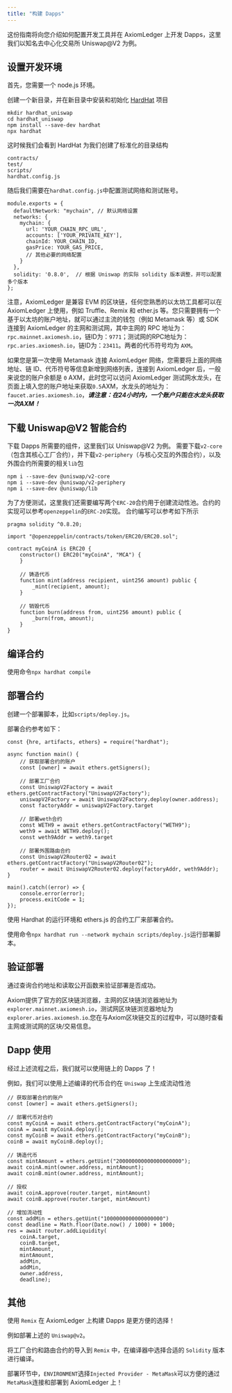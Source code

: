 ```yaml
---
title: "构建 Dapps"
---
```


这份指南将向您介绍如何配置开发工具并在 AxiomLedger 上开发 Dapps，这里我们以知名去中心化交易所 Uniswap@V2 为例。

## 设置开发环境

首先，您需要一个 node.js 环境。

创建一个新目录，并在新目录中安装和初始化 [HardHat](https://hardhat.org/) 项目

```
mkdir hardhat_uniswap
cd hardhat_uniswap
npm install --save-dev hardhat
npx hardhat
```

这时候我们会看到 HardHat 为我们创建了标准化的目录结构

```
contracts/
test/
scripts/
hardhat.config.js
```

随后我们需要在`hardhat.config.js`中配置测试网络和测试账号。

```
module.exports = {
  defaultNetwork: "mychain", // 默认网络设置
  networks: {
    mychain: {
      url: 'YOUR_CHAIN_RPC_URL',
      accounts: ['YOUR_PRIVATE_KEY'],
      chainId: YOUR_CHAIN_ID,
      gasPrice: YOUR_GAS_PRICE,
      // 其他必要的网络配置
    }
  },
  solidity: '0.8.0',  // 根据 Uniswap 的实际 solidity 版本调整，并可以配置多个版本
};
```

注意，AxiomLedger 是兼容 EVM 的区块链，任何您熟悉的以太坊工具都可以在 AxiomLedger 上使用，例如 Truffle、Remix 和 ether.js 等。您只需要拥有一个基于以太坊的账户地址，就可以通过主流的钱包（例如 Metamask 等）或 SDK 连接到 AxiomLedger 的主网和测试网，其中主网的 RPC 地址为：`rpc.mainnet.axiomesh.io`，链ID为：`9771`；测试网的RPC地址为：`rpc.aries.axiomesh.io`，链ID为：`23411`。两者的代币符号均为 `AXM`。

如果您是第一次使用 Metamask 连接 AxiomLedger 网络，您需要将上面的网络地址、链 ID、代币符号等信息新增到网络列表，连接到 AxiomLedger 后，一般来说您的账户余额是 `0` AXM，此时您可以访问 AxiomLedger 测试网水龙头，在页面上填入您的账户地址来获取`0.5`AXM，水龙头的地址为：`faucet.aries.axiomesh.io`，***请注意：在24小时内，一个账户只能在水龙头获取一次AXM！***

## 下载 Uniswap@V2 智能合约

下载 Dapps 所需要的组件，这里我们以 Uniswap@V2 为例。
需要下载`v2-core`（包含其核心工厂合约），并下载`v2-periphery`（与核心交互的外围合约），以及外围合约所需要的相关`lib`包

```
npm i --save-dev @uniswap/v2-core
npm i --save-dev @uniswap/v2-periphery
npm i --save-dev @uniswap/lib
```

为了方便测试，这里我们还需要编写两个`ERC-20`合约用于创建流动性池。合约的实现可以参考`openzeppelin`的`ERC-20`实现。
合约编写可以参考如下所示

```
pragma solidity ^0.8.20;

import "@openzeppelin/contracts/token/ERC20/ERC20.sol";

contract myCoinA is ERC20 {
    constructor() ERC20("myCoinA", "MCA") {
    }

    // 铸造代币
    function mint(address recipient, uint256 amount) public {
        _mint(recipient, amount);
    }

    // 销毁代币
    function burn(address from, uint256 amount) public {
        _burn(from, amount);
    }
}
```

## 编译合约

使用命令`npx hardhat compile`

## 部署合约

创建一个部署脚本，比如`scripts/deploy.js`。

部署合约参考如下：

```
const {hre, artifacts, ethers} = require("hardhat");

async function main() {
    // 获取部署合约的账户
    const [owner] = await ethers.getSigners();

    // 部署工厂合约
    const UniswapV2Factory = await ethers.getContractFactory("UniswapV2Factory");
    uniswapV2Factory = await UniswapV2Factory.deploy(owner.address);
    const factoryAddr = uniswapV2Factory.target

    // 部署weth合约
    const WETH9 = await ethers.getContractFactory("WETH9");
    weth9 = await WETH9.deploy();
    const weth9Addr = weth9.target

    // 部署外围路由合约
    const UniswapV2Router02 = await ethers.getContractFactory("UniswapV2Router02");
    router = await UniswapV2Router02.deploy(factoryAddr, weth9Addr);
}

main().catch((error) => {
    console.error(error);
    process.exitCode = 1;
});
```
使用 Hardhat 的运行环境和 ethers.js 的合约工厂来部署合约。

使用命令`npx hardhat run --network mychain scripts/deploy.js`运行部署脚本。

## 验证部署

通过查询合约地址和读取公开函数来验证部署是否成功。

Axiom提供了官方的区块链浏览器，主网的区块链浏览器地址为`explorer.mainnet.axiomesh.io`，测试网区块链浏览器地址为`explorer.aries.axiomesh.io`.您在与Axiom区块链交互的过程中，可以随时查看主网或测试网的区块/交易信息。

## Dapp 使用

经过上述流程之后，我们就可以使用链上的 Dapps 了！

例如，我们可以使用上述编译的代币合约在 `Uniswap` 上生成流动性池

```
// 获取部署合约的账户
const [owner] = await ethers.getSigners();

// 部署代币对合约
const myCoinA = await ethers.getContractFactory("myCoinA");
coinA = await myCoinA.deploy();
const myCoinB = await ethers.getContractFactory("myCoinB");
coinB = await myCoinB.deploy();

// 铸造代币
const mintAmount = ethers.getUint("200000000000000000000");
await coinA.mint(owner.address, mintAmount);
await coinB.mint(owner.address, mintAmount);

// 授权
await coinA.approve(router.target, mintAmount)
await coinB.approve(router.target, mintAmount)

// 增加流动性
const addMin = ethers.getUint("1000000000000000000")
const deadline = Math.floor(Date.now() / 1000) + 1000;
res = await router.addLiquidity(
    coinA.target,
    coinB.target,
    mintAmount,
    mintAmount,
    addMin,
    addMin,
    owner.address,
    deadline);
```

## 其他

使用 `Remix` 在 AxiomLedger 上构建 Dapps 是更方便的选择！

例如部署上述的 `Uniswap@v2`。

将工厂合约和路由合约的导入到 `Remix` 中，在编译器中选择合适的 `Solidity` 版本进行编译。

部署环节中，`ENVIRONMENT`选择`Injected Provider - MetaMask`可以方便的通过`MetaMask`连接和部署到 AxiomLedger 上！


